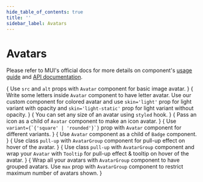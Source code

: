 ```yaml
---
hide_table_of_contents: true
title: ''
sidebar_label: Avatars
---
```




<h1 className='!m-0'>Avatars</h1>

<div className='template-bg-color' />

Please refer to MUI's official docs for more details on component's [usage guide](https://mui.com/material-ui/react-avatar/) and [API documentation](https://mui.com/material-ui/react-avatar/#api).

<Grid container spacing={6}>
  <Grid item xs={12} md={6}>
    <CardSnippet
      title="Image Avatars"
      code={SourceCodeAvatarsImage}
    >
      {
        <Typography className='mbe-4'>
          Use <code>src</code> and <code>alt</code> props with <code>Avatar</code> component for basic image avatar.
        </Typography>
      }
      <AvatarsImage />
    </CardSnippet>
  </Grid>
  <Grid item xs={12} md={6}>
    <CardSnippet
      title="Letter Avatars"
      code={SourceCodeAvatarsLetter}
    >
      {
        <Typography className='mbe-4'>
        Write some letters inside <code>Avatar</code> component to have letter avatar. Use our custom component for colored avatar and use <code>skin='light'</code> prop for light variant with opacity and <code>skin='light-static'</code> prop for light variant without opacity.
        </Typography>
      }
      <AvatarsLetter />
    </CardSnippet>
  </Grid>
  <Grid item xs={12} md={6}>
    <CardSnippet
      title="Sizes"
      code={SourceCodeAvatarsSizes}
    >
      {
        <Typography className='mbe-4'>
          You can set any size of an avatar using <code>styled</code> hook.
        </Typography>
      }
      <AvatarsSizes />
    </CardSnippet>
  </Grid>
  <Grid item xs={12} md={6}>
    <CardSnippet
      title="Icon Avatars"
      code={SourceCodeAvatarsIcon}
    >
      {
        <Typography className='mbe-4'>
          Pass an icon as a child of <code>Avatar</code> component to make an icon avatar.
        </Typography>
      }
      <AvatarsIcon />
    </CardSnippet>
  </Grid>
  <Grid item xs={12} md={6}>
    <CardSnippet
      title="Variants"
      code={SourceCodeAvatarsVariants}
    >
      {
        <Typography className='mbe-4'>
          Use <code>variant={`{'square' | 'rounded'}`}</code> prop with <code>Avatar</code> component for different variants.
        </Typography>
      }
      <AvatarsVariants />
    </CardSnippet>
  </Grid>
  <Grid item xs={12} md={6}>
    <CardSnippet
      title="Avatars With Badge"
      code={SourceCodeAvatarsWithBadge}
    >
      {
        <Typography className='mbe-4'>
          Use <code>Avatar</code> component as a child of <code>Badge</code> component.
        </Typography>
      }
      <AvatarsWithBadge />
    </CardSnippet>
  </Grid>
  <Grid item xs={12} md={6}>
    <CardSnippet
      title="Grouped Avatars With PullUp"
      code={SourceCodeAvatarsGroupedPullUp}
    >
      {
        <Typography className='mbe-4'>
          Use class <code>pull-up</code> with <code>AvatarGroup</code> component for pull-up effect on hover of the avatar.
        </Typography>
      }
      <AvatarsGroupedPullUp />
    </CardSnippet>
  </Grid>
  <Grid item xs={12} md={6}>
    <CardSnippet
      title="Grouped Avatars With PullUp & Tooltip"
      code={SourceCodeAvatarsGroupedPullUpWithTooltip}
    >
      {
        <Typography className='mbe-4'>
          Use class <code>pull-up</code> with <code>AvatarGroup</code> component and wrap your <code>Avatar</code> with <code>Tooltip</code> for pull-up effect & tooltip on hover of the avatar.
        </Typography>
      }
      <AvatarsGroupedPullUpWithTooltip />
    </CardSnippet>
  </Grid>
  <Grid item xs={12}>
    <CardSnippet
      title="Grouped Avatars Alignment"
      code={SourceCodeAvatarsGrouped}
    >
     {
      <Typography className='mbe-4'>
          Wrap all your avatars with <code>AvatarGroup</code> component to have grouped avatars. Use <code>max</code> prop with <code>AvatarGroup</code> component to restrict maximum number of avatars shown.
        </Typography>
      }
      <AvatarsGrouped />
    </CardSnippet>
  </Grid>
</Grid>